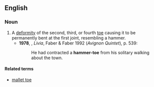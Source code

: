 ==English==
{{wikipedia}}

===Noun===
{{en-noun|head=[[hammer]] [[toe]]}}

# A [[deformity]] of the second, third, or fourth [[toe]] causing it to be permanently bent at the first joint, resembling a hammer.
#* '''1978''', {{w|Lawrence Durrell}}, ''Livia'', Faber & Faber 1992 (''Avignon Quintet''), p. 539:
#*: He had contracted a '''hammer-toe''' from his solitary walking about the town.

====Related terms====
* [[mallet toe]]